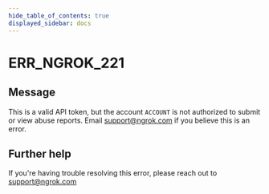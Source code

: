 ```yaml
---
hide_table_of_contents: true
displayed_sidebar: docs
---
```



# ERR_NGROK_221

## Message

This is a valid API token, but the account `ACCOUNT` is not authorized to submit or view abuse reports. Email support@ngrok.com if you believe this is an error.

<ErrorDetails error="err_ngrok_221" />

## Further help

If you're having trouble resolving this error, please reach out to [support@ngrok.com](mailto:support@ngrok.com?subject=Help%20with%20ERR_NGROK_221)
